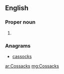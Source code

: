 ==English==

===Proper noun===
{{en-proper noun}}

# {{plural of|Cossack}}

===Anagrams===
* [[cassocks#English|cassocks]]

[[ar:Cossacks]]
[[mg:Cossacks]]